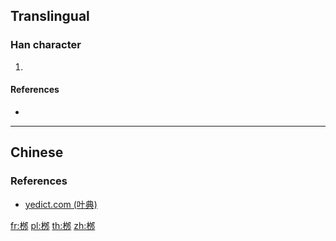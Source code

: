 {{character info/new}}
==Translingual==

===Han character===
{{Han char|rn=75|rad=木|as=06|sn=10|four=|canj=DNIL|ids=⿰木邜}}

# {{defn|Han|sort=木06}}

====References====
* {{Han ref|kx=0526.211|hdz=21187.041|uh=685E|ud=26718}}

----

==Chinese==
{{zh-see|柳|v}}

===References===
* [http://yedict.com/htm/68/685E.htm yedict.com (叶典)]

[[fr:桞]]
[[pl:桞]]
[[th:桞]]
[[zh:桞]]